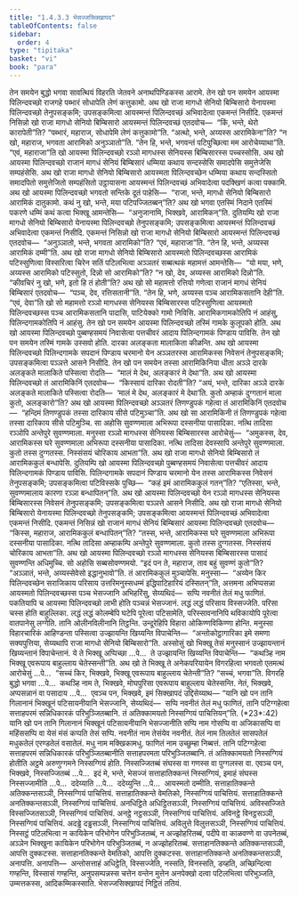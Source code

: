 ```yaml
---
title: "1.4.3.3 भेसज्जसिक्खापद"
tableOfContents: false
sidebar:
  order: 4
type: "tipitaka"
basket: "vi"
book: "para"
---
```



<DynamicBreadcrumb />

<Division number="618" book="para">

<Paragraph number="2307" book="para">
तेन समयेन बुद्धो भगवा सावत्थियं विहरति जेतवने अनाथपिण्डिकस्स आरामे. तेन खो पन समयेन आयस्मा पिलिन्दवच्छो राजगहे पब्भारं सोधापेति लेणं कत्तुकामो. अथ खो राजा मागधो सेनियो बिम्बिसारो येनायस्मा पिलिन्दवच्छो तेनुपसङ्कमि; उपसङ्कमित्वा आयस्मन्तं पिलिन्दवच्छं अभिवादेत्वा एकमन्तं निसीदि. एकमन्तं निसिन्नो खो राजा मागधो सेनियो बिम्बिसारो आयस्मन्तं पिलिन्दवच्छं एतदवोच—  “किं, भन्ते, थेरो कारापेती”ति? “पब्भारं, महाराज, सोधापेमि लेणं कत्तुकामो”ति. “अत्थो, भन्ते, अय्यस्स आरामिकेना”ति? “न खो, महाराज, भगवता आरामिको अनुञ्ञातो”ति. “तेन हि, भन्ते, भगवन्तं पटिपुच्छित्वा मम आरोचेय्याथा”ति. “एवं, महाराजा”ति खो आयस्मा पिलिन्दवच्छो रञ्ञो मागधस्स सेनियस्स बिम्बिसारस्स पच्चस्सोसि. अथ खो आयस्मा पिलिन्दवच्छो राजानं मागधं सेनियं बिम्बिसारं धम्मिया कथाय सन्दस्सेसि समादपेसि समुत्तेजेसि सम्पहंसेसि. अथ खो राजा मागधो सेनियो बिम्बिसारो आयस्मता पिलिन्दवच्छेन धम्मिया कथाय सन्दस्सितो समादपितो समुत्तेजितो सम्पहंसितो उट्ठायासना आयस्मन्तं पिलिन्दवच्छं अभिवादेत्वा पदक्खिणं कत्वा पक्कामि.
</Paragraph>

</Division>
<Division number="619" book="para">

<Paragraph number="2308" book="para">
अथ खो आयस्मा पिलिन्दवच्छो भगवतो सन्तिके दूतं पाहेसि—  “राजा, भन्ते, मागधो सेनियो बिम्बिसारो आरामिकं दातुकामो. कथं नु खो, भन्ते, मया पटिपज्जितब्बन्”ति? अथ खो भगवा एतस्मिं निदाने एतस्मिं पकरणे धम्मिं कथं कत्वा भिक्खू आमन्तेसि—  “अनुजानामि, भिक्खवे, आरामिकन्”ति. दुतियम्पि खो राजा मागधो सेनियो बिम्बिसारो येनायस्मा पिलिन्दवच्छो तेनुपसङ्कमि; उपसङ्कमित्वा आयस्मन्तं पिलिन्दवच्छं अभिवादेत्वा एकमन्तं निसीदि. एकमन्तं निसिन्नो खो राजा मागधो सेनियो बिम्बिसारो आयस्मन्तं पिलिन्दवच्छं एतदवोच—  “अनुञ्ञातो, भन्ते, भगवता आरामिको”ति? “एवं, महाराजा”ति. “तेन हि, भन्ते, अय्यस्स आरामिकं दम्मी”ति. अथ खो राजा मागधो सेनियो बिम्बिसारो आयस्मतो पिलिन्दवच्छस्स आरामिकं पटिस्सुणित्वा विस्सरित्वा चिरेन सतिं पटिलभित्वा अञ्ञतरं सब्बत्थकं महामत्तं आमन्तेसि—  “यो मया, भणे, अय्यस्स आरामिको पटिस्सुतो, दिन्नो सो आरामिको”ति? “न खो, देव, अय्यस्स आरामिको दिन्नो”ति. “कीवचिरं नु खो, भणे, इतो हि तं होती”ति? अथ खो सो महामत्तो रत्तियो गणेत्वा राजानं मागधं सेनियं बिम्बिसारं एतदवोच—  “पञ्च, देव, रत्तिसतानी”ति. “तेन हि, भणे, अय्यस्स पञ्च आरामिकसतानि देही”ति. “एवं, देवा”ति खो सो महामत्तो रञ्ञो मागधस्स सेनियस्स बिम्बिसारस्स पटिस्सुणित्वा आयस्मतो पिलिन्दवच्छस्स पञ्च आरामिकसतानि पादासि, पाटियेक्को गामो निविसि. आरामिकगामकोतिपि नं आहंसु, पिलिन्दगामकोतिपि नं आहंसु.
</Paragraph>

</Division>
<Division number="620" book="para">

<Paragraph number="2309" book="para">
तेन खो पन समयेन आयस्मा पिलिन्दवच्छो तस्मिं गामके कुलूपको होति. अथ खो आयस्मा पिलिन्दवच्छो पुब्बण्हसमयं निवासेत्वा पत्तचीवरं आदाय पिलिन्दगामकं पिण्डाय पाविसि. तेन खो पन समयेन तस्मिं गामके उस्सवो होति. दारका अलङ्कता मालाकिता कीळन्ति. अथ खो आयस्मा पिलिन्दवच्छो पिलिन्दगामके सपदानं पिण्डाय चरमानो येन अञ्ञतरस्स आरामिकस्स निवेसनं तेनुपसङ्कमि; उपसङ्कमित्वा पञ्ञत्ते आसने निसीदि. तेन खो पन समयेन तस्सा आरामिकिनिया धीता अञ्ञे दारके अलङ्कते मालाकिते पस्सित्वा रोदति—  “मालं मे देथ, अलङ्कारं मे देथा”ति. अथ खो आयस्मा पिलिन्दवच्छो तं आरामिकिनिं एतदवोच—  “किस्सायं दारिका रोदती”ति? “अयं, भन्ते, दारिका अञ्ञे दारके अलङ्कते मालाकिते पस्सित्वा रोदति—  ‘मालं मे देथ, अलङ्कारं मे देथा’ति. कुतो अम्हाकं दुग्गतानं माला कुतो, अलङ्कारो”ति? अथ खो आयस्मा पिलिन्दवच्छो अञ्ञतरं तिणण्डुपकं गहेत्वा तं आरामिकिनिं एतदवोच—  “हन्दिमं तिणण्डुपकं तस्सा दारिकाय सीसे पटिमुञ्चा”ति. अथ खो सा आरामिकिनी तं तिणण्डुपकं गहेत्वा तस्सा दारिकाय सीसे पटिमुञ्चि. सा अहोसि सुवण्णमाला अभिरूपा दस्सनीया पासादिका. नत्थि तादिसा रञ्ञोपि अन्तेपुरे सुवण्णमाला. मनुस्सा रञ्ञो मागधस्स सेनियस्स बिम्बिसारस्स आरोचेसुं—  “अमुकस्स, देव, आरामिकस्स घरे सुवण्णमाला अभिरूपा दस्सनीया पासादिका. नत्थि तादिसा देवस्सापि अन्तेपुरे सुवण्णमाला. कुतो तस्स दुग्गतस्स. निस्संसयं चोरिकाय आभता”ति. अथ खो राजा मागधो सेनियो बिम्बिसारो तं आरामिककुलं बन्धापेसि. दुतियम्पि खो आयस्मा पिलिन्दवच्छो पुब्बण्हसमयं निवासेत्वा पत्तचीवरं आदाय पिलिन्दगामकं पिण्डाय पाविसि. पिलिन्दगामके सपदानं पिण्डाय चरमानो येन तस्स आरामिकस्स निवेसनं तेनुपसङ्कमि; उपसङ्कमित्वा पटिविस्सके पुच्छि—  “कहं इमं आरामिककुलं गतन्”ति? “एतिस्सा, भन्ते, सुवण्णमालाय कारणा रञ्ञा बन्धापितन्”ति.
</Paragraph>

</Division>
<Division number="621" book="para">

<Paragraph number="2310" book="para">
अथ खो आयस्मा पिलिन्दवच्छो येन रञ्ञो मागधस्स सेनियस्स बिम्बिसारस्स निवेसनं तेनुपसङ्कमि; उपसङ्कमित्वा पञ्ञत्ते आसने निसीदि. अथ खो राजा मागधो सेनियो बिम्बिसारो येनायस्मा पिलिन्दवच्छो तेनुपसङ्कमि; उपसङ्कमित्वा आयस्मन्तं पिलिन्दवच्छं अभिवादेत्वा एकमन्तं निसीदि. एकमन्तं निसिन्नं खो राजानं मागधं सेनियं बिम्बिसारं आयस्मा पिलिन्दवच्छो एतदवोच—  “किस्स, महाराज, आरामिककुलं बन्धापितन्”ति? “तस्स, भन्ते, आरामिकस्स घरे सुवण्णमाला अभिरूपा दस्सनीया पासादिका. नत्थि तादिसा अम्हाकम्पि अन्तेपुरे सुवण्णमाला. कुतो तस्स दुग्गतस्स. निस्संसयं चोरिकाय आभता”ति. अथ खो आयस्मा पिलिन्दवच्छो रञ्ञो मागधस्स सेनियस्स बिम्बिसारस्स पासादं सुवण्णन्ति अधिमुच्चि. सो अहोसि सब्बसोवण्णमयो. “इदं पन ते, महाराज, ताव बहुं सुवण्णं कुतो”ति? “अञ्ञातं, भन्ते, अय्यस्सेवेसो इद्धानुभावो”ति. तं आरामिककुलं मुञ्चापेसि.
</Paragraph>

<Paragraph number="2311" book="para">
मनुस्सा—  “अय्येन किर पिलिन्दवच्छेन सराजिकाय परिसाय उत्तरिमनुस्सधम्मं इद्धिपाटिहारियं दस्सितन्”ति, अत्तमना अभिप्पसन्ना आयस्मतो पिलिन्दवच्छस्स पञ्च भेसज्जानि अभिहरिंसु, सेय्यथिदं—  सप्पि नवनीतं तेलं मधु फाणितं. पकतियापि च आयस्मा पिलिन्दवच्छो लाभी होति पञ्चन्नं भेसज्जानं. लद्धं लद्धं परिसाय विस्सज्जेति. परिसा चस्स होति बाहुल्लिका. लद्धं लद्धं कोलम्बेपि घटेपि पूरेत्वा पटिसामेति, परिस्सावनानिपि थविकायोपि पूरेत्वा वातपानेसु लग्गेति. तानि ओलीनविलीनानि तिट्ठन्ति. उन्दूरेहिपि विहारा ओकिण्णविकिण्णा होन्ति. मनुस्सा विहारचारिकं आहिण्डन्ता पस्सित्वा उज्झायन्ति खिय्यन्ति विपाचेन्ति—  “अन्तोकोट्ठागारिका इमे समणा सक्यपुत्तिया, सेय्यथापि राजा मागधो सेनियो बिम्बिसारो”ति.
</Paragraph>

<Paragraph number="2312" book="para">
अस्सोसुं खो भिक्खू तेसं मनुस्सानं उज्झायन्तानं खिय्यन्तानं विपाचेन्तानं. ये ते भिक्खू अप्पिच्छा …पे…  ते उज्झायन्ति खिय्यन्ति विपाचेन्ति—  “कथञ्हि नाम भिक्खू एवरूपाय बाहुल्लाय चेतेस्सन्ती”ति.
</Paragraph>

<Paragraph number="2313" book="para">
अथ खो ते भिक्खू ते अनेकपरियायेन विगरहित्वा भगवतो एतमत्थं आरोचेसुं …पे…  “सच्चं किर, भिक्खवे, भिक्खू एवरूपाय बाहुल्लाय चेतेन्ती”ति? “सच्चं, भगवा”ति. विगरहि बुद्धो भगवा …पे…  कथञ्हि नाम ते, भिक्खवे, मोघपुरिसा एवरूपाय बाहुल्लाय चेतेस्सन्ति. नेतं, भिक्खवे, अप्पसन्नानं वा पसादाय …पे…  एवञ्च पन, भिक्खवे, इमं सिक्खापदं उद्दिसेय्याथ—
</Paragraph>

</Division>
<Division number="622" book="para">

<Paragraph number="2314" book="para">
<Emphasis>“यानि खो पन तानि गिलानानं भिक्खूनं पटिसायनीयानि भेसज्जानि, सेय्यथिदं—  सप्पि नवनीतं तेलं मधु फाणितं, तानि पटिग्गहेत्वा सत्ताहपरमं सन्निधिकारकं परिभुञ्जितब्बानि. तं अतिक्कामयतो निस्सग्गियं पाचित्तियन्”</Emphasis>ति. (*23*:<Emphasis>42</Emphasis>)
</Paragraph>

</Division>
<Division number="623" book="para">

<Paragraph number="2315" book="para">
<Emphasis>यानि खो पन तानि गिलानानं भिक्खूनं पटिसायनीयानि भेसज्जानी</Emphasis>ति <Emphasis>सप्पि</Emphasis> नाम गोसप्पि वा अजिकासप्पि वा महिंससप्पि वा येसं मंसं कप्पति तेसं सप्पि. <Emphasis>नवनीतं</Emphasis> नाम तेसंयेव नवनीतं. <Emphasis>तेलं</Emphasis> नाम तिलतेलं सासपतेलं मधुकतेलं एरण्डतेलं वसातेलं. <Emphasis>मधु</Emphasis> नाम मक्खिकामधु. <Emphasis>फाणितं</Emphasis> नाम उच्छुम्हा निब्बत्तं.
</Paragraph>

<Paragraph number="2316" book="para">
<Emphasis>तानि पटिग्गहेत्वा सत्ताहपरमं सन्निधिकारकं परिभुञ्जितब्बानी</Emphasis>ति सत्ताहपरमता परिभुञ्जितब्बानि.
</Paragraph>

<Paragraph number="2317" book="para">
<Emphasis>तं अतिक्कामयतो निस्सग्गियं होती</Emphasis>ति अट्ठमे अरुणुग्गमने निस्सग्गियं होति. निस्सज्जितब्बं संघस्स वा गणस्स वा पुग्गलस्स वा. एवञ्च पन, भिक्खवे, निस्सज्जितब्बं …पे…  इदं मे, भन्ते, भेसज्जं सत्ताहातिक्कन्तं निस्सग्गियं, इमाहं संघस्स निस्सज्जामीति …पे…  ददेय्याति …पे…  ददेय्युन्ति …पे…  आयस्मतो दम्मीति.
</Paragraph>

</Division>
<Division number="624" book="para">

<Paragraph number="2318" book="para">
सत्ताहातिक्कन्ते अतिक्कन्तसञ्ञी, निस्सग्गियं पाचित्तियं. सत्ताहातिक्कन्ते वेमतिको, निस्सग्गियं पाचित्तियं. सत्ताहातिक्कन्ते अनतिक्कन्तसञ्ञी, निस्सग्गियं पाचित्तियं. अनधिट्ठिते अधिट्ठितसञ्ञी, निस्सग्गियं पाचित्तियं. अविस्सज्जिते विस्सज्जितसञ्ञी, निस्सग्गियं पाचित्तियं. अनट्ठे नट्ठसञ्ञी, निस्सग्गियं पाचित्तियं. अविनट्ठे विनट्ठसञ्ञी, निस्सग्गियं पाचित्तियं. अदड्ढे दड्ढसञ्ञी, निस्सग्गियं पाचित्तियं. अविलुत्ते विलुत्तसञ्ञी, निस्सग्गियं पाचित्तियं.
</Paragraph>

<Paragraph number="2319" book="para">
निस्सट्ठं पटिलभित्वा न कायिकेन परिभोगेन परिभुञ्जितब्बं, न अज्झोहरितब्बं, पदीपे वा काळवण्णे वा उपनेतब्बं, अञ्ञेन भिक्खुना कायिकेन परिभोगेन परिभुञ्जितब्बं, न अज्झोहरितब्बं.
</Paragraph>

<Paragraph number="2320" book="para">
सत्ताहानतिक्कन्ते अतिक्कन्तसञ्ञी, आपत्ति दुक्कटस्स. सत्ताहानतिक्कन्ते वेमतिको, आपत्ति दुक्कटस्स. सत्ताहानतिक्कन्ते अनतिक्कन्तसञ्ञी, अनापत्ति.
</Paragraph>

</Division>
<Division number="625" book="para">

<Paragraph number="2321" book="para">
अनापत्ति—  अन्तोसत्ताहं अधिट्ठेति, विस्सज्जेति, नस्सति, विनस्सति, डय्हति, अच्छिन्दित्वा गण्हन्ति, विस्सासं गण्हन्ति, अनुपसम्पन्नस्स चत्तेन वन्तेन मुत्तेन अनपेक्खो दत्वा पटिलभित्वा परिभुञ्जति, उम्मत्तकस्स, आदिकम्मिकस्साति.

</Paragraph>
</Division>

<Paragraph number="2322" type="center" book="para">
भेसज्जसिक्खापदं निट्ठितं ततियं.
</Paragraph>